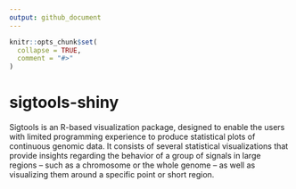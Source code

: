 ```yaml
---
output: github_document
---
```


<!-- README.md is generated from README.Rmd. Please edit that file -->

```r
knitr::opts_chunk$set(
  collapse = TRUE,
  comment = "#>"
)
```

# sigtools-shiny

Sigtools is an R-based visualization package, designed to enable the users with limited programming experience to produce statistical plots of continuous genomic data. It consists of several statistical visualizations that provide insights regarding the behavior of a group of signals in large regions – such as a chromosome or the whole genome – as well as visualizing them around a specific point or short region.

<!-- badges: start -->
<!-- badges: end -->


